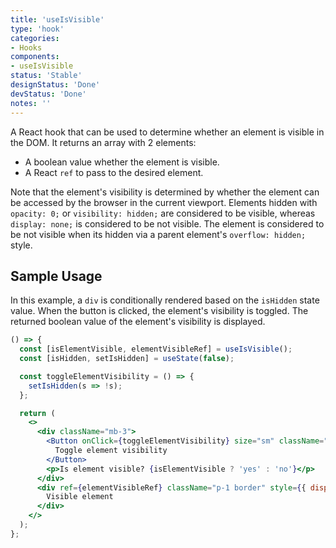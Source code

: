 ---
title: 'useIsVisible'
type: 'hook'
categories:
- Hooks
components:
- useIsVisible
status: 'Stable'
designStatus: 'Done'
devStatus: 'Done'
notes: ''
---

A React hook that can be used to determine whether an element is visible in the DOM. It returns an array with 2 elements:
* A boolean value whether the element is visible.
* A React `ref` to pass to the desired element.

Note that the element's visibility is determined by whether the element can be accessed by the browser in the current viewport. Elements hidden with `opacity: 0;` or
`visibility: hidden;` are considered to be visible, whereas `display: none;` is considered to be not visible. The element is considered to be not visible when its hidden
via a parent element's `overflow: hidden;` style.

## Sample Usage

In this example, a `div` is conditionally rendered based on the `isHidden` state value. When the button is clicked, the element's
visibility is toggled. The returned boolean value of the element's visibility is displayed.

```jsx live
() => {
  const [isElementVisible, elementVisibleRef] = useIsVisible();
  const [isHidden, setIsHidden] = useState(false);

  const toggleElementVisibility = () => {
    setIsHidden(s => !s);
  };

  return (
    <>
      <div className="mb-3">
        <Button onClick={toggleElementVisibility} size="sm" className="mb-2">
          Toggle element visibility
        </Button>
        <p>Is element visible? {isElementVisible ? 'yes' : 'no'}</p>
      </div>
      <div ref={elementVisibleRef} className="p-1 border" style={{ display: isHidden ? 'none' : 'block' }}>
        Visible element
      </div>
    </>
  );
};
```
